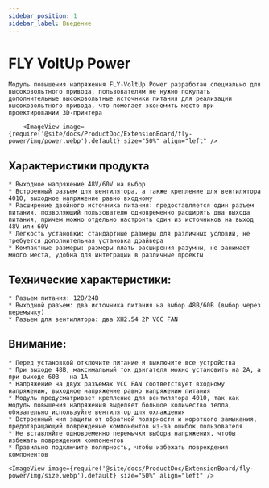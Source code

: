 ```yaml
---
sidebar_position: 1
sidebar_label: Введение
---
```




# FLY VoltUp Power

    Модуль повышения напряжения FLY-VoltUp Power разработан специально для высоковольтного привода, пользователям не нужно покупать дополнительные высоковольтные источники питания для реализации высоковольтного привода, что помогает экономить место при проектировании 3D-принтера

        <ImageView image={require('@site/docs/ProductDoc/ExtensionBoard/fly-power/img/power.webp').default} size="50%" align="left" />


## Характеристики продукта

    * Выходное напряжение 48V/60V на выбор
    * Встроенный разъем для вентилятора, а также крепление для вентилятора 4010, выходное напряжение равно входному
    * Расширение двойного источника питания: предоставляется один разъем питания, позволяющий пользователю одновременно расширить два выхода питания, причем можно отдельно настроить один из источников на выход 48V или 60V
    * Легкость установки: стандартные размеры для различных условий, не требуется дополнительная установка драйвера
    * Компактные размеры: размеры платы расширения разумны, не занимает много места, удобна для интеграции в различные проекты

## Технические характеристики:

    * Разъем питания: 12В/24В
    * Выходной разъем: два источника питания на выбор 48В/60В (выбор через перемычку)
    * Разъем для вентилятора: два XH2.54 2P VCC FAN


## Внимание:

    * Перед установкой отключите питание и выключите все устройства
    * При выходе 48В, максимальный ток двигателя можно установить на 2А, а при выходе 60В - на 1А
    * Напряжение на двух разъемах VCC FAN соответствует входному напряжению, выходное напряжение равно напряжению питания
    * Модуль предусматривает крепление для вентилятора 4010, так как модуль повышения напряжения выделяет большое количество тепла, обязательно используйте вентилятор для охлаждения
    * Встроенный чип защиты от обратной полярности и короткого замыкания, предотвращающий повреждение компонентов из-за ошибок пользователя
    * Не вставляйте одновременно перемычки выбора напряжения, чтобы избежать повреждения компонентов
    * Правильно подключите полярность, чтобы избежать повреждения компонентов

    <ImageView image={require('@site/docs/ProductDoc/ExtensionBoard/fly-power/img/size.webp').default} size="50%" align="left" />